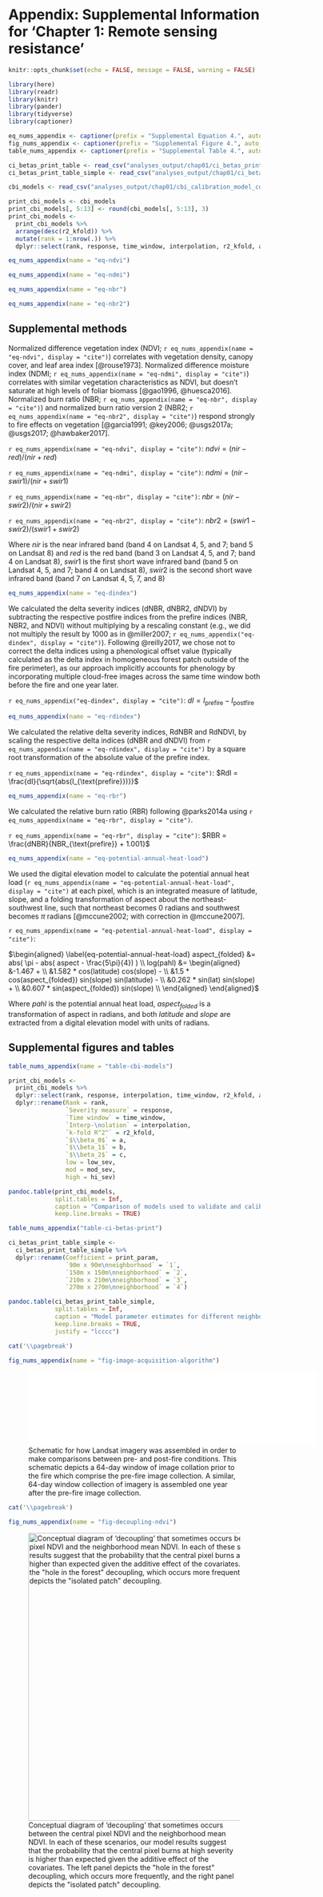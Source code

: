 # Appendix: Supplemental Information for 'Chapter 1: Remote sensing resistance'
<!-- This adds a different "short title" -->
\chaptermark{Supplementary information for Chapter 1}

```r
knitr::opts_chunk$set(echo = FALSE, message = FALSE, warning = FALSE)
```

```r
library(here)
library(readr)
library(knitr)
library(pander)
library(tidyverse)
library(captioner)

eq_nums_appendix <- captioner(prefix = "Supplemental Equation 4.", auto_space = FALSE)
fig_nums_appendix <- captioner(prefix = "Supplemental Figure 4.", auto_space = FALSE)
table_nums_appendix <- captioner(prefix = "Supplemental Table 4.", auto_space = FALSE)

ci_betas_print_table <- read_csv("analyses_output/chap01/ci_betas_print_table.csv")
ci_betas_print_table_simple <- read_csv("analyses_output/chap01/ci_betas_print_table_simple.csv")

cbi_models <- read_csv("analyses_output/chap01/cbi_calibration_model_comparison.csv")

print_cbi_models <- cbi_models
print_cbi_models[, 5:13] <- round(cbi_models[, 5:13], 3)
print_cbi_models <-
  print_cbi_models %>%
  arrange(desc(r2_kfold)) %>%
  mutate(rank = 1:nrow(.)) %>%
  dplyr::select(rank, response, time_window, interpolation, r2_kfold, a, b, c, low_sev, mod_sev, hi_sev)

```

```r
eq_nums_appendix(name = "eq-ndvi")
```

```r
eq_nums_appendix(name = "eq-ndmi")
```

```r
eq_nums_appendix(name = "eq-nbr")
```

```r
eq_nums_appendix(name = "eq-nbr2")
```


## Supplemental methods
Normalized difference vegetation index (NDVI; `r eq_nums_appendix(name = "eq-ndvi", display = "cite")`) correlates with vegetation density, canopy cover, and leaf area index [@rouse1973]. Normalized difference moisture index (NDMI; `r eq_nums_appendix(name = "eq-ndmi", display = "cite")`) correlates with similar vegetation characteristics as NDVI, but doesn't saturate at high levels of foliar biomass [@gao1996, @huesca2016]. Normalized burn ratio (NBR; `r eq_nums_appendix(name = "eq-nbr", display = "cite")`) and normalized burn ratio version 2 (NBR2; `r eq_nums_appendix(name = "eq-nbr2", display = "cite")`) respond strongly to fire effects on vegetation [@garcia1991; @key2006; @usgs2017a; @usgs2017; @hawbaker2017].

`r eq_nums_appendix(name = "eq-ndvi", display = "cite")`: $ndvi = \mathopen(nir - red\mathclose) / \mathopen(nir + red\mathclose)$

`r eq_nums_appendix(name = "eq-ndmi", display = "cite")`: $ndmi = \mathopen(nir - swir1\mathclose) / \mathopen(nir + swir1\mathclose)$

`r eq_nums_appendix(name = "eq-nbr", display = "cite")`: $nbr = \mathopen(nir - swir2\mathclose) / \mathopen(nir + swir2\mathclose)$

`r eq_nums_appendix(name = "eq-nbr2", display = "cite")`: $nbr2 = \mathopen(swir1 - swir2\mathclose) / \mathopen(swir1 + swir2\mathclose)$


Where $nir$ is the near infrared band (band 4 on Landsat 4, 5, and 7; band 5 on Landsat 8) and $red$ is the red band (band 3 on Landsat 4, 5, and 7; band 4 on Landsat 8), $swir1$ is the first short wave infrared band (band 5 on Landsat 4, 5, and 7; band 4 on Landsat 8), $swir2$ is the second short wave infrared band (band 7 on Landsat 4, 5, 7, and 8)

```r
eq_nums_appendix(name = "eq-dindex")
```

We calculated the delta severity indices (dNBR, dNBR2, dNDVI) by subtracting the respective postfire indices from the prefire indices (NBR, NBR2, and NDVI) without multiplying by a rescaling constant (e.g., we did not multiply the result by 1000 as in @miller2007; `r eq_nums_appendix("eq-dindex", display = "cite")`). Following @reilly2017, we chose not to correct the delta indices using a phenological offset value (typically calculated as the delta index in homogeneous forest patch outside of the fire perimeter), as our approach implicitly accounts for phenology by incorporating multiple cloud-free images across the same time window both before the fire and one year later.

`r eq_nums_appendix("eq-dindex", display = "cite")`: $dI = I_{\text{prefire}} - I_{\text{postfire}}$

```r
eq_nums_appendix(name = "eq-rdindex")
```

We calculated the relative delta severity indices, RdNBR and RdNDVI, by scaling the respective delta indices (dNBR and dNDVI) from `r eq_nums_appendix(name = "eq-rdindex", display = "cite")` by a square root transformation of the absolute value of the prefire index.

`r eq_nums_appendix(name = "eq-rdindex", display = "cite")`: $RdI = \frac{dI}{\sqrt{abs(I_{\text{prefire}})}}$


```r
eq_nums_appendix(name = "eq-rbr")
```

We calculated the relative burn ratio (RBR) following @parks2014a using `r eq_nums_appendix(name = "eq-rbr", display = "cite")`.

`r eq_nums_appendix(name = "eq-rbr", display = "cite")`: $RBR = \frac{dNBR}{NBR_{\text{prefire}} + 1.001}$


```r
eq_nums_appendix(name = "eq-potential-annual-heat-load")
```

We used the digital elevation model to calculate the potential annual heat load (`r eq_nums_appendix(name = "eq-potential-annual-heat-load", display = "cite")` at each pixel, which is an integrated measure of latitude, slope, and a folding transformation of aspect about the northeast-southwest line, such that northeast becomes 0 radians and southwest becomes $\pi$ radians [@mccune2002; with correction in @mccune2007].

`r eq_nums_appendix(name = "eq-potential-annual-heat-load", display = "cite")`:

$\begin{aligned}
\label{eq-potential-annual-heat-load}
aspect_{folded} &= abs( \pi - abs( aspect - \frac{5\pi}{4}) ) \\
log(pahl) &= \begin{aligned}
&-1.467 + \\
&1.582 * cos(latitude) cos(slope) - \\
&1.5 * cos(aspect_{folded}) sin(slope) sin(latitude) - \\
&0.262 * sin(lat) sin(slope) + \\
&0.607 * sin(aspect_{folded}) sin(slope) \\
\end{aligned}
\end{aligned}$

Where $pahl$ is the potential annual heat load, $aspect_{folded}$ is a transformation of aspect in radians, and both $latitude$ and $slope$ are extracted from a digital elevation model with units of radians.

## Supplemental figures and tables

```r
table_nums_appendix(name = "table-cbi-models")
```

```r
print_cbi_models <-
  print_cbi_models %>% 
  dplyr::select(rank, response, interpolation, time_window, r2_kfold, a, b, c, low_sev, mod_sev, hi_sev) %>% 
  dplyr::rename(Rank = rank,
                `Severity measure` = response,
                `Time window` = time_window,
                `Interp-\nolation` = interpolation,
                `k-fold R^2^` = r2_kfold,
                `$\\beta_0$` = a,
                `$\\beta_1$` = b,
                `$\\beta_2$` = c,
                low = low_sev,
                mod = mod_sev,
                high = hi_sev)

pandoc.table(print_cbi_models, 
             split.tables = Inf,
             caption = "Comparison of models used to validate and calibrate remotely sensed wildfire severity with ground-based composite burn index (CBI) severity sorted in descending order by the R^2^ value from a 5-fold cross validation. A total of 56 models were tested representing all possible combinations of 7 different measures of wildfire severity (RBR, dNBR, dNBR2, RdNBR, RdNBR2, dNDVI, and RdNDVI), 4 different time windows in which Landsat imagery was acquired and summarized with a median reducer on a pixel-by-pixel basis (16 days, 32 days, 48 days, and 64 days), and two different interpolation methods (bilinear and bicubic). The three parameters ($\\beta_0$, $\\beta_1$, and $\\beta_2$) from the nonlinear model fit described in Eq. 1 are reported. For each model, the value of the remotely sensed wildfire severity measurement corresponding to the lower bounds of 3 commonly used categories of severity are reported ('low' corresponds to a CBI value of 0.1, 'mod' corresponds to a CBI value of 1.25, and 'high' corresponds to a CBI value of 2.25)",
             keep.line.breaks = TRUE)
```


```r
table_nums_appendix("table-ci-betas-print")
```


```r
ci_betas_print_table_simple <-
  ci_betas_print_table_simple %>% 
  dplyr::rename(Coefficient = print_param,
                `90m x 90m\nneighborhood` = `1`, 
                `150m x 150m\nneighborhood` = `2`, 
                `210m x 210m\nneighborhood` = `3`, 
                `270m x 270m\nneighborhood` = `4`)

pandoc.table(ci_betas_print_table_simple, 
             split.tables = Inf,
             caption = "Model parameter estimates for different neighborhood sizes. Values represent the mean parameter estimates with 95% credible intervals in parentheses.",
             keep.line.breaks = TRUE,
             justify = "lcccc")
```

```r
cat('\\pagebreak')
```

```r
fig_nums_appendix(name = "fig-image-acquisition-algorithm")
```

![Schematic for how Landsat imagery was assembled in order to make comparisons between pre- and post-fire conditions. This schematic depicts a 64-day window of image collation prior to the fire which comprise the pre-fire image collection. A similar, 64-day window collection of imagery is assembled one year after the pre-fire image collection.](figure/chap01/image-acquisition-algorithm.pdf){ width=6in }

```r
cat('\\pagebreak')
```

```r
fig_nums_appendix(name = "fig-decoupling-ndvi")
```

![Conceptual diagram of 'decoupling' that sometimes occurs between the central pixel NDVI and the neighborhood mean NDVI. In each of these scenarios, our model results suggest that the probability that the central pixel burns at high severity is higher than expected given the additive effect of the covariates. The left panel depicts the \"hole in the forest\" decoupling, which occurs more frequently, and the right panel depicts the \"isolated patch\" decoupling.](figure/chap01/decoupling-center-neighborhood-ndvi.png){ width=6in }
